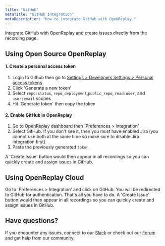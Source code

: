 ```yaml
---
title: "GitHub"
metaTitle: "GitHub Integration"
metaDescription: "How to integrate GitHub with OpenReplay."
---
```


Integrate GitHub with OpenReplay and create issues directly from the recording page.

## Using Open Source OpenReplay 

#### 1. Create a personal access token

1. Login to Github then go to [Settings > Developers Settings > Personal access tokens](https://github.com/settings/tokens)
2. Click 'Generate a new token'
3. Select `repo:status`, `repo_deployment`,`public_repo`, `read:user`, and `user:email` scopes
4. Hit 'Generate token' then copy the token

#### 2. Enable GitHub in OpenReplay

1. Go to OpenReplay dashboard then 'Preferences > Integration'
2. Select GitHub. If you don't see it, then you must have enabled Jira (you cannot use both at the same time so make sure to disable Jira integration first).
3. Paste the previously generated `token`

A 'Create Issue' button would then appear in all recordings so you can quickly create and assign issues in GitHub.

## Using OpenReplay Cloud

Go to 'Preferences > Integration' and click on GitHub. You will be redirected to GitHub for authentication. That's all you have to do. A 'Create Issue' button would then appear in all recordings so you can quickly create and assign issues in GitHub.

## Have questions?

If you encounter any issues, connect to our [Slack](https://slack.openreplay.com) or check out our [Forum](https://forum.openreplay.com) and get help from our community.
